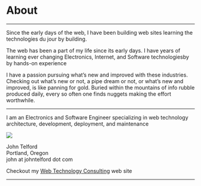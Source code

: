 
# About

---

Since the early days of the web, I have been building web sites learning  the  technologies du jour by building.

The web has been a part of my life since its early days. I have years of learning   ever changing Electronics, Internet, and Software technologiesby by hands-on experience

 I have a passion pursuing what’s new and improved with these industries. Checking out what’s new or not, a pipe dream or not, or what’s new and improved, is like panning for gold. Buried within the mountains of info rubble produced daily, every so often one finds  nuggets making the effort worthwhile.

---

I am an Electronics and Software Engineer specializing in web technology architecture, development, deployment, and maintenance

<img src={mugShot} />

John Telford  
Portland, Oregon  
john at johntelford dot com

Checkout my [Web Technology Consulting](https://johntelford.com) web site

---
